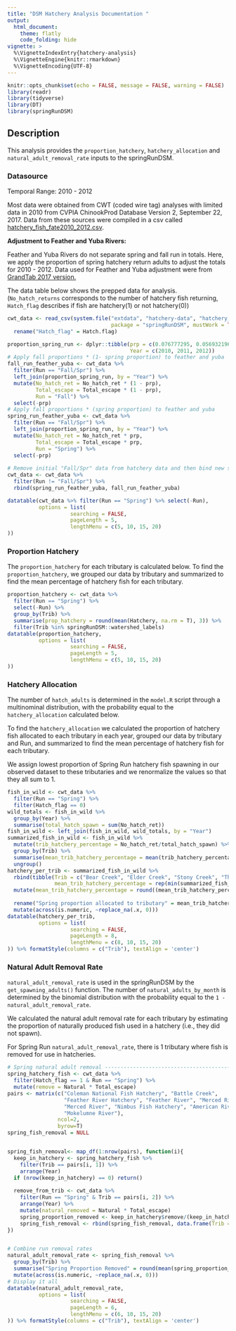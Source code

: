 ```yaml
---
title: "DSM Hatchery Analysis Documentation "
output: 
  html_document:
    theme: flatly
    code_folding: hide
vignette: >
  %\VignetteIndexEntry{hatchery-analysis}
  %\VignetteEngine{knitr::rmarkdown}
  %\VignetteEncoding{UTF-8}
---
```


```r
knitr::opts_chunk$set(echo = FALSE, message = FALSE, warning = FALSE)
library(readr)
library(tidyverse)
library(DT)
library(springRunDSM)
```

## Description 
This analysis provides the `proportion_hatchery`, `hatchery_allocation` and `natural_adult_removal_rate` inputs to the springRunDSM. 

### Datasource
Temporal Range: 2010 - 2012 

Most data were obtained from CWT (coded wire tag) analyses with limited data in 2010 from CVPIA ChinookProd Database 
Version 2, September 22, 2017. Data from these sources were compiled in a csv called [hatchery_fish_fate2010_2012.csv](https://dsm-docs.s3-us-west-2.amazonaws.com/adult_hatchery_documentation/hatchery_fish_fate2010_2012.csv).

**Adjustment to Feather and Yuba Rivers:**

Feather and Yuba Rivers do not separate spring and fall run
in totals. Here, we apply the proportion of spring hatchery return
adults to adjust the totals for 2010 - 2012. Data used for Feather and Yuba adjustment were from [GrandTab 2017 version.](https://dsm-docs.s3-us-west-2.amazonaws.com/adult_hatchery_documentation/GrandTab.2017.04.07.pdf)

The data table below shows the prepped data for analysis. (`No_hatch_returns` corresponds to the number of hatchery fish returning, `Hatch_flag` describes if fish are hatchery(1) or not hatchery(0)) 

```r
cwt_data <- read_csv(system.file("extdata", "hatchery-data", "hatchery_fish_fate2010_2012.csv", 
                                 package = "springRunDSM", mustWork = TRUE)) %>%
  rename("Hatch_flag" = Hatch.flag)

proportion_spring_run <- dplyr::tibble(prp = c(0.076777295, 0.056932196, 0.081441457), 
                                       Year = c(2010, 2011, 2012))
# Apply fall proportions * (1- spring proportion) to feather and yuba 
fall_run_feather_yuba <- cwt_data %>%
  filter(Run == "Fall/Spr") %>%
  left_join(proportion_spring_run, by = "Year") %>%
  mutate(No_hatch_ret = No_hatch_ret * (1 - prp),
         Total_escape = Total_escape * (1 - prp),
         Run = "Fall") %>%
  select(-prp)
# Apply fall proportions * (spring proportion) to feather and yuba 
spring_run_feather_yuba <- cwt_data %>%
  filter(Run == "Fall/Spr") %>%
  left_join(proportion_spring_run, by = "Year") %>%
  mutate(No_hatch_ret = No_hatch_ret * prp,
         Total_escape = Total_escape * prp,
         Run = "Spring") %>%
  select(-prp)
  
# Remove initial "Fall/Spr" data from hatchery data and then bind new spring spring data on
cwt_data <- cwt_data %>%
  filter(Run != "Fall/Spr") %>%
  rbind(spring_run_feather_yuba, fall_run_feather_yuba)

datatable(cwt_data %>% filter(Run == "Spring") %>% select(-Run), 
          options = list(
                    searching = FALSE,
                    pageLength = 5,
                    lengthMenu = c(5, 10, 15, 20)
))
```
### Proportion Hatchery 

The `proportion_hatchery` for each tributary is calculated below. To find the `proportion_hatchery`, we grouped our data by tributary and summarized to find the mean percentage of hatchery fish for each tributary. 


```r
proportion_hatchery <- cwt_data %>% 
  filter(Run == "Spring") %>% 
  select(-Run) %>% 
  group_by(Trib) %>% 
  summarise(prop_hatchery = round(mean(Hatchery, na.rm = T), 3)) %>% 
  filter(Trib %in% springRunDSM::watershed_labels)
datatable(proportion_hatchery, 
          options = list(
                    searching = FALSE,
                    pageLength = 5,
                    lengthMenu = c(5, 10, 15, 20)
))
```



### Hatchery Allocation
The number of `hatch_adults` is determined in the `model.R` script through a multinominal distribution, with the probability equal to the `hatchery_allocation` calculated below. 

To find the `hatchery_allocation` we calculated the proportion of hatchery fish allocated to each tributary in each year, grouped our data by tributary and Run, and summarized to find the mean percentage of hatchery fish for each tributary. 

We assign lowest proportion of Spring Run hatchery fish spawning in our observed dataset to these tributaries and we renormalize the values so that they all sum to 1.


```r
fish_in_wild <- cwt_data %>%
  filter(Run == "Spring") %>%
  filter(Hatch_flag == 0)
wild_totals <- fish_in_wild %>%
  group_by(Year) %>%
  summarise(total_hatch_spawn = sum(No_hatch_ret)) 
fish_in_wild <- left_join(fish_in_wild, wild_totals, by = "Year")
summarized_fish_in_wild <- fish_in_wild %>%
  mutate(trib_hatchery_percentage = No_hatch_ret/total_hatch_spawn) %>%
  group_by(Trib) %>%
  summarise(mean_trib_hatchery_percentage = mean(trib_hatchery_percentage)) %>%
  ungroup()  
hatchery_per_trib <- summarized_fish_in_wild %>%
  rbind(tibble(Trib = c("Bear Creek", "Elder Creek", "Stony Creek", "Thomes Creek", "Bear River"),
               mean_trib_hatchery_percentage = rep(min(summarized_fish_in_wild$mean_trib_hatchery_percentage), 5))) %>%
  mutate(mean_trib_hatchery_percentage = round((mean_trib_hatchery_percentage / sum(mean_trib_hatchery_percentage, 
                                                                                    na.rm = TRUE)), 4)) %>%
  rename("Spring proportion allocated to tributary" = mean_trib_hatchery_percentage) %>%
  mutate(across(is.numeric, ~replace_na(.x, 0)))
datatable(hatchery_per_trib, 
          options = list(
                    searching = FALSE,
                    pageLength = 8,
                    lengthMenu = c(8, 10, 15, 20)
)) %>% formatStyle(columns = c("Trib"), textAlign = 'center')
```

### Natural Adult Removal Rate
`natural_adult_removal_rate` is used in the springRunDSM by the `get_spawning_adults()` function.  The number of `natural_adults_by_month` is determined by the binomial distribution with the probability equal to the `1 - natural_adult_removal_rate`. 

We calculated the natural adult removal rate for each tributary by estimating the proportion of naturally produced fish used in a hatchery (i.e., they did not spawn). 

For Spring Run `natural_adult_removal_rate`, there is 1 tributary where fish is removed for use in hatcheries. 


```r
# Spring natural adult removal -------------------------------------------------------------------------------------
spring_hatchery_fish <- cwt_data %>%
  filter(Hatch_flag == 1 & Run == "Spring") %>%
  mutate(remove = Natural * Total_escape)
pairs <- matrix(c("Coleman National Fish Hatchery", "Battle Creek",
                  "Feather River Hatchery", "Feather River", "Merced River Fish Facility", 
                  "Merced River", "Nimbus Fish Hatchery", "American River", "Mokelumne Hatchery", 
                  "Mokelumne River"), 
                ncol=2, 
                byrow=T)
spring_fish_removal = NULL


spring_fish_removal<- map_df(1:nrow(pairs), function(i){
  keep_in_hatchery <- spring_hatchery_fish %>%
    filter(Trib == pairs[i, 1]) %>%
    arrange(Year)
  if (nrow(keep_in_hatchery) == 0) return()
  
  remove_from_trib <- cwt_data %>%
    filter(Run == "Spring" & Trib == pairs[i, 2]) %>%
    arrange(Year) %>%
    mutate(natural_removed = Natural * Total_escape)
    spring_proportion_removed <- keep_in_hatchery$remove/(keep_in_hatchery$remove + remove_from_trib$natural_removed)
    spring_fish_removal <- rbind(spring_fish_removal, data.frame(Trib = rep(pairs[i, 2], 3), spring_proportion_removed, 3))
})


# Combine run removal rates 
natural_adult_removal_rate <- spring_fish_removal %>%
  group_by(Trib) %>%
  summarise("Spring Proportion Removed" = round(mean(spring_proportion_removed), 3)) %>%
  mutate(across(is.numeric, ~replace_na(.x, 0)))
# Display it all 
datatable(natural_adult_removal_rate, 
          options = list(
                    searching = FALSE,
                    pageLength = 6,
                    lengthMenu = c(6, 10, 15, 20)
)) %>% formatStyle(columns = c("Trib"), textAlign = 'center')
```
